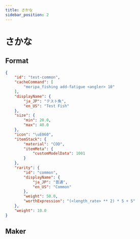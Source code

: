 ```yaml
---
title: さかな
sidebar_position: 2
---
```



# さかな

## Format

```json title="plugins/MoripaFishing/fish/test-common.json" 
{
    "id": "test-common",
    "cacheCommand": [
        "moripa_fishing add-fatigue <angler> 10"
    ],
    "displayName": {
        "ja_JP": "テスト魚",
        "en_US": "Test Fish"
    },
    "size": {
        "min": 20.0,
        "max": 40.0
    },
    "icon": "\uE060",
    "itemStack": {
        "material": "COD",
        "itemMeta": {
            "customModelData": 1001
        }
    },
    "rarity": {
        "id": "common",
        "displayName": {
            "ja_JP": "普通",
            "en_US": "Common"
        },
        "weight": 50.0,
        "worthExpression": "(<length_rate> ** 2) * 5 + 5"
    },
    "weight": 10.0
}

```

## Maker

<FishMaker />
